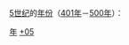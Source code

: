 {{Catnav|頁面分類|历史|歷史學|年代学|年}}
{{Catnav|頁面分類|历史|歷史時代|年}}
{{Catnav|頁面分類|人文學科|歷史學|年代学|年}}

[[5世纪|5世纪]]的[[:Category:年|年份]]（[[401年|401年]]－[[500年|500年]]）：

{{世纪各年导航}}

[[Category:5世纪|年]]
[[Category:年|+05]]